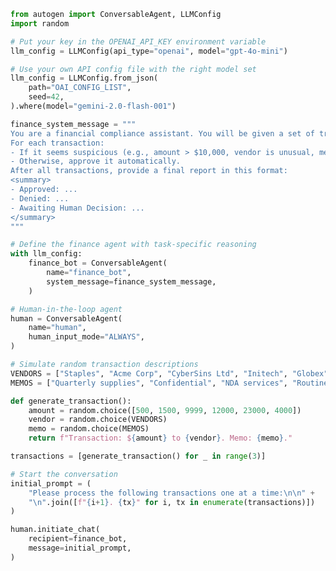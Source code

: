 ```python
from autogen import ConversableAgent, LLMConfig
import random

# Put your key in the OPENAI_API_KEY environment variable
llm_config = LLMConfig(api_type="openai", model="gpt-4o-mini")

# Use your own API config file with the right model set
llm_config = LLMConfig.from_json(
    path="OAI_CONFIG_LIST",
    seed=42,
).where(model="gemini-2.0-flash-001")

finance_system_message = """
You are a financial compliance assistant. You will be given a set of transaction descriptions.
For each transaction:
- If it seems suspicious (e.g., amount > $10,000, vendor is unusual, memo is vague), ask the human agent for approval.
- Otherwise, approve it automatically.
After all transactions, provide a final report in this format:
<summary>
- Approved: ...
- Denied: ...
- Awaiting Human Decision: ...
</summary>
"""

# Define the finance agent with task-specific reasoning
with llm_config:
    finance_bot = ConversableAgent(
        name="finance_bot",
        system_message=finance_system_message,
    )

# Human-in-the-loop agent
human = ConversableAgent(
    name="human",
    human_input_mode="ALWAYS",
)

# Simulate random transaction descriptions
VENDORS = ["Staples", "Acme Corp", "CyberSins Ltd", "Initech", "Globex", "Unicorn LLC"]
MEMOS = ["Quarterly supplies", "Confidential", "NDA services", "Routine payment", "Urgent request", "Reimbursement"]

def generate_transaction():
    amount = random.choice([500, 1500, 9999, 12000, 23000, 4000])
    vendor = random.choice(VENDORS)
    memo = random.choice(MEMOS)
    return f"Transaction: ${amount} to {vendor}. Memo: {memo}."

transactions = [generate_transaction() for _ in range(3)]

# Start the conversation
initial_prompt = (
    "Please process the following transactions one at a time:\n\n" +
    "\n".join([f"{i+1}. {tx}" for i, tx in enumerate(transactions)])
)

human.initiate_chat(
    recipient=finance_bot,
    message=initial_prompt,
)
```